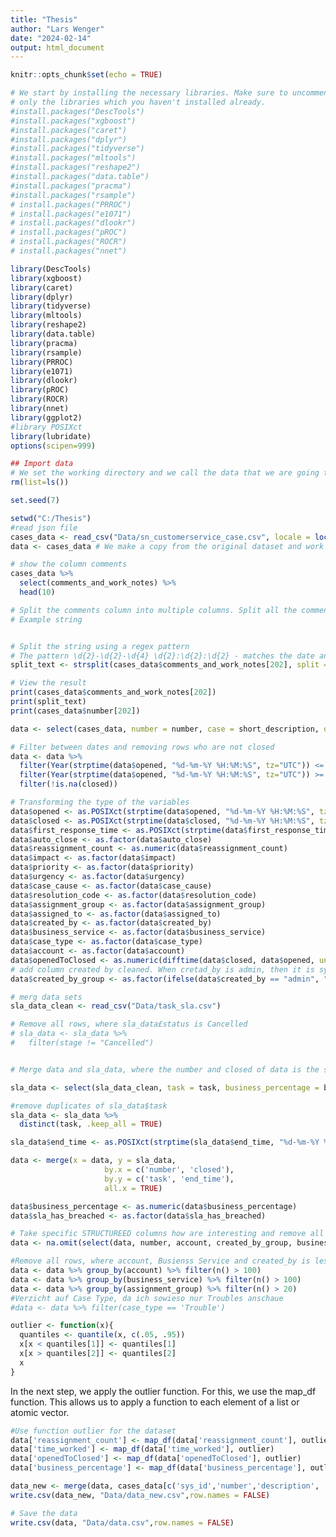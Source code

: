 ```yaml
---
title: "Thesis"
author: "Lars Wenger"
date: "2024-02-14"
output: html_document
---
```


```r
knitr::opts_chunk$set(echo = TRUE)
```
```r
# We start by installing the necessary libraries. Make sure to uncomment and run
# only the libraries which you haven't installed already. 
#install.packages("DescTools")
#install.packages("xgboost")
#install.packages("caret")
#install.packages("dplyr")
#install.packages("tidyverse")
#install.packages("mltools")
#install.packages("reshape2")
#install.packages("data.table")
#install.packages("pracma")
#install.packages("rsample")
# install.packages("PRROC")
# install.packages("e1071")
# install.packages("dlookr")
# install.packages("pROC")
# install.packages("ROCR")
# install.packages("nnet")
```
```r
library(DescTools)
library(xgboost)
library(caret)
library(dplyr)
library(tidyverse)
library(mltools)
library(reshape2)
library(data.table)
library(pracma)
library(rsample)
library(PRROC)
library(e1071)
library(dlookr)
library(pROC)
library(ROCR)
library(nnet)
library(ggplot2)
#library POSIXct
library(lubridate)
options(scipen=999)
```


```r
## Import data
# We set the working directory and we call the data that we are going to use. Please import the csv file.
rm(list=ls())

set.seed(7)

setwd("C:/Thesis")
#read json file
cases_data <- read_csv("Data/sn_customerservice_case.csv", locale = locale(encoding = "UTF-8"))
data <- cases_data # We make a copy from the original dataset and work on the copy

```

```r
# show the column comments
cases_data %>% 
  select(comments_and_work_notes) %>% 
  head(10)

# Split the comments column into multiple columns. Split all the comments by the character "mm-dd-YYY HH:MM:SS - " and create a new column for each part of the comment
# Example string


# Split the string using a regex pattern
# The pattern \d{2}-\d{2}-\d{4} \d{2}:\d{2}:\d{2} - matches the date and time format
split_text <- strsplit(cases_data$comments_and_work_notes[202], split = "\\d{2}-\\d{2}-\\d{4} \\d{2}:\\d{2}:\\d{2} -", perl = TRUE)

# View the result
print(cases_data$comments_and_work_notes[202])
print(split_text)
print(cases_data$number[202])

```

```r
data <- select(cases_data, number = number, case = short_description, description = description, case_type = u_case_type, first_response_time = first_response_time, closed = closed_at, opened = opened_at, account = account, created_by = sys_created_by, business_service = business_service, assigned_to = assigned_to, assignment_group = assignment_group, auto_close = auto_close, time_worked = u_total_time_worked, reassignment_count = reassignment_count, impact = impact, priority = priority, urgency = urgency, comments = comments_and_work_notes, case_cause = u_case_cause, cause = cause, close_notes = close_notes, resolution_code = resolution_code)

```

```r
# Filter between dates and removing rows who are not closed
data <- data %>% 
  filter(Year(strptime(data$opened, "%d-%m-%Y %H:%M:%S", tz="UTC")) <= Year("2024-02-01")) %>%
  filter(Year(strptime(data$opened, "%d-%m-%Y %H:%M:%S", tz="UTC")) >= Year("2020-01-01")) %>%
  filter(!is.na(closed))
```

```r
# Transforming the type of the variables
data$opened <- as.POSIXct(strptime(data$opened, "%d-%m-%Y %H:%M:%S", tz="UTC"))
data$closed <- as.POSIXct(strptime(data$closed, "%d-%m-%Y %H:%M:%S", tz="UTC"))
data$first_response_time <- as.POSIXct(strptime(data$first_response_time, "%d-%m-%Y %H:%M:%S", tz="UTC"))
data$auto_close <- as.factor(data$auto_close)
data$reassignment_count <- as.numeric(data$reassignment_count)
data$impact <- as.factor(data$impact)
data$priority <- as.factor(data$priority)
data$urgency <- as.factor(data$urgency)
data$case_cause <- as.factor(data$case_cause)
data$resolution_code <- as.factor(data$resolution_code)
data$assignment_group <- as.factor(data$assignment_group)
data$assigned_to <- as.factor(data$assigned_to)
data$created_by <- as.factor(data$created_by)
data$business_service <- as.factor(data$business_service)
data$case_type <- as.factor(data$case_type)
data$account <- as.factor(data$account)
data$openedToClosed <- as.numeric(difftime(data$closed, data$opened, units = "hours"))
# add column created by cleaned. When cretad_by is admin, then it is system, when created_by ends witch @unico.ch then it is unico, otherwise it is user
data$created_by_group <- as.factor(ifelse(data$created_by == "admin", "System", ifelse(grepl("@unico.ch", data$created_by), "Unico", "User")))
```

```r
# merg data sets
sla_data_clean <- read_csv("Data/task_sla.csv")

# Remove all rows, where sla_data£status is Cancelled
# sla_data <- sla_data %>% 
#   filter(stage != "Cancelled")


# Merge data and sla_data, where the number and closed of data is the same as task and stop time of sla_data

sla_data <- select(sla_data_clean, task = task, business_percentage = business_percentage, sla_has_breached = has_breached, end_time = task.closed_at)

#remove duplicates of sla_data$task
sla_data <- sla_data %>% 
  distinct(task, .keep_all = TRUE)

sla_data$end_time <- as.POSIXct(strptime(sla_data$end_time, "%d-%m-%Y %H:%M:%S", tz="UTC"))

data <- merge(x = data, y = sla_data, 
                     by.x = c('number', 'closed'), 
                     by.y = c('task', 'end_time'), 
                     all.x = TRUE)

data$business_percentage <- as.numeric(data$business_percentage)
data$sla_has_breached <- as.factor(data$sla_has_breached)

```
```r
# Take specific STRUCTUREED columns how are interesting and remove all NA's
data <- na.omit(select(data, number, account, created_by_group, business_service, assignment_group, auto_close, impact, priority, urgency, sla_has_breached, case_cause, resolution_code, reassignment_count, time_worked, openedToClosed, business_percentage))
```

```r
#Remove all rows, where account, Busienss Service and created_by is less than 100 time in the dataset
data <- data %>% group_by(account) %>% filter(n() > 100)
data <- data %>% group_by(business_service) %>% filter(n() > 100)
data <- data %>% group_by(assignment_group) %>% filter(n() > 20)
#Verzicht auf Case Type, da ich sowieso nur Troubles anschaue
#data <- data %>% filter(case_type == 'Trouble')
```

```r
outlier <- function(x){
  quantiles <- quantile(x, c(.05, .95))
  x[x < quantiles[1]] <- quantiles[1]
  x[x > quantiles[2]] <- quantiles[2]
  x
}   
```

In the next step, we apply the outlier function. For this, we use the map_df function. This allows us to apply a function to each element of a list or atomic vector.

```r

#Use function outlier for the dataset
data['reassignment_count'] <- map_df(data['reassignment_count'], outlier)
data['time_worked'] <- map_df(data['time_worked'], outlier)
data['openedToClosed'] <- map_df(data['openedToClosed'], outlier)
data['business_percentage'] <- map_df(data['business_percentage'], outlier)
```

```r
data_new <- merge(data, cases_data[c('sys_id','number','description', 'cause', 'close_notes')], by = "number", all.x = FALSE)
write.csv(data_new, "Data/data_new.csv",row.names = FALSE)
```

```r
# Save the data
write.csv(data, "Data/data.csv",row.names = FALSE)
```
